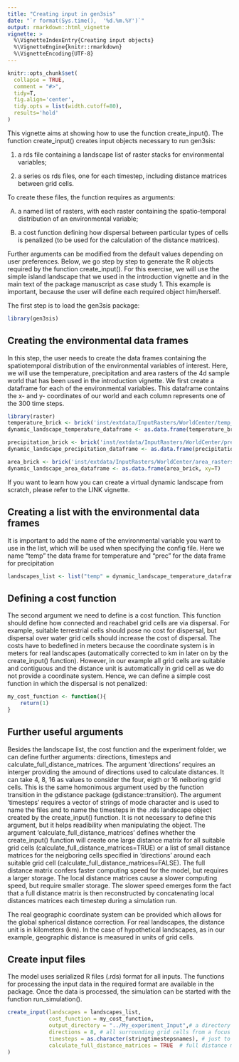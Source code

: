 ```yaml
---
title: "Creating input in gen3sis"
date: "`r format(Sys.time(),  '%d.%m.%Y')`"
output: rmarkdown::html_vignette
vignette: >
  %\VignetteIndexEntry{Creating input objects}
  %\VignetteEngine{knitr::rmarkdown}
  %\VignetteEncoding{UTF-8}
---
```


```r
knitr::opts_chunk$set(
  collapse = TRUE,
  comment = "#>", 
  tidy=T,
  fig.align='center',
  tidy.opts = list(width.cutoff=80),
  results='hold'
)
```

This vignette aims at showing how to use the function create_input(). The function create_input() creates input objects necessary to run gen3sis: 

1) a rds file containing a landscape list of raster stacks for environmental variables; 

2) a series os rds files, one for each timestep, including distance matrices between grid cells. 


To create these files, the function requires as arguments: 

A) a named list of rasters, with each raster containing the spatio-temporal distribution of an environmental variable; 

B) a cost function defining how dispersal between particular types of cells is penalized (to be used for the calculation of the distance matrices). 

Further arguments can be modified from the default values depending on user preferences. Below, we go step by step to generate the R objects required by the function create_input(). For this exercise, we will use the simple island landscape that we used in the introduction vignette and in the main text of the package manuscript as case study 1. This example is important, because the user will define each required object him/herself.

The first step is to load the gen3sis package:

```r
library(gen3sis)
```

## Creating the environmental data frames
In this step, the user needs to create the data frames containing the spatiotemporal distribution of the environmental variables of interest. Here, we will use the temperature, precipitation and area rasters of the 4d sample world that has been used in the introduction vignette. We first create a dataframe for each of the environmental variables. This dataframe contains the x- and y- coordinates of our world and each column represents one of the 300 time steps.

```r
library(raster)
temperature_brick <- brick('inst/extdata/InputRasters/WorldCenter/temp_rasters.tif') #WIP
dynamic_landscape_temperature_dataframe <- as.data.frame(temperature_brick, xy=T)

precipitation_brick <- brick('inst/extdata/InputRasters/WorldCenter/prec_rasters.tif') #WIP
dynamic_landscape_precipitation_dataframe <- as.data.frame(precipitation_brick, xy=T)

area_brick <- brick('inst/extdata/InputRasters/WorldCenter/area_rasters.tif') #WIP
dynamic_landscape_area_dataframe <- as.data.frame(area_brick, xy=T)

```


If you want to learn how you can create a virtual dynamic landscape from scratch, please refer to the LINK vignette. 


## Creating a list with the environmental data frames
It is important to add the name of the environmental variable you want to use in the list, which will be used when specifying the config file. Here we name "temp" the data frame for temperature and "prec" for the data frame for precipitation
```r
landscapes_list <- list("temp" = dynamic_landscape_temperature_dataframe, "prec" = dynamic_landscape_precipitation_dataframe, "area" = dynamic_landscape_area_dataframe) 
```
## Defining a cost function 
The second argument we need to define is a cost function. This function should define how connected and reachabel grid cells are via dispersal. For example, suitable terrestrial cells should pose no cost for dispersal, but dispersal over water grid cells should increase the cost of dispersal. The costs have to bedefined in meters because the coordinate system is in meters for real landscapes (automatically corrected to km in later on by the create_input() function). However, in our example all grid cells are suitable and contiguous and the distance unit is automatically in grid cell as we do not provide a coordinate system. Hence, we can define a simple cost function in which the dispersal is not penalized: 

```r
my_cost_function <- function(){
    return(1)
}
```

## Further useful arguments
Besides the landscape list, the cost function and the experiment folder, we can define further arguments: directions, timesteps and calculate_full_distance_matrices. 
The argument 'directions' requires an interger providing the amound of directions used to calculate distances. It can take 4, 8, 16 as values to consider the four, eigth or 16 neiboring grid cells. This is the same homonimous argument used by the function transition in the gdistance package (gdistance::transition). 
The argument 'timesteps' requires a vector of strings of mode character and is used to name the files and to name the timesteps in the .rds landscape object created by the create_input() function. It is not necessary to define this argument, but it helps readibility when manipulating the object. 
The argument 'calculate_full_distance_matrices' defines whether the create_input() function will create one large distance matrix for all suitable grid cells (calculate_full_distance_matrices=TRUE) or a list of small distance matrices for the neigboring cells specified in 'directions' around each suitable grid cell (calculate_full_distance_matrices=FALSE). The full distance matrix confers faster computing speed for the model, but requires a larger storage. The local distance matrices cause a slower computing speed, but require smaller storage. The slower speed emerges form the fact that a full distance matrix is then reconstructed by concatenating local distances matrices each timestep during a simulation run. 

The real geographic coordinate system can be provided which allows for the global spherical distance correction. For real landscapes, the distance unit is in kilometers (km). In the case of hypothetical landscapes, as in our example, geographic distance is measured in units of grid cells.

## Create input files 

The model uses serialized R files (.rds) format for all inputs. The functions for processing the input data in the required format are available in the package. Once the data is processed, the simulation can be started with the function run_simulation().

```r
create_input(landscapes = landscapes_list,
             cost_function = my_cost_function,
             output_directory = "../My_experiment_Input",# a directory name to save the files in
             directions = 8, # all surrounding grid cells from a focus cell
             timesteps = as.character(stringtimestepsnames), # just to name the files
             calculate_full_distance_matrices = TRUE  # full distance matrix
)
```

